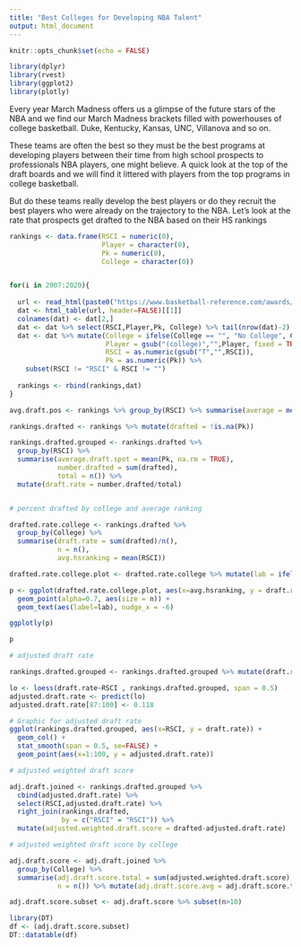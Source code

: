 ```yaml
---
title: "Best Colleges for Developing NBA Talent"
output: html_document
---
```


```r
knitr::opts_chunk$set(echo = FALSE)
```



```r
library(dplyr)
library(rvest)
library(ggplot2)
library(plotly)

```

Every year March Madness offers us a glimpse of the future stars of the NBA and we find our March Madness brackets filled with powerhouses of college basketball. Duke, Kentucky, Kansas, UNC, Villanova and so on.

These teams are often the best so they must be the best programs at developing players between their time from high school prospects to professionals NBA players, one might believe. A quick look at the top of the draft boards and we will find it littered with players from the top programs in college basketball. 

But do these teams really develop the best players or do they recruit the best players who were already on the trajectory to the NBA. Let’s look at the rate that prospects get drafted to the NBA based on their HS rankings


```r
rankings <- data.frame(RSCI = numeric(0),
                       Player = character(0),
                       Pk = numeric(0),
                       College = character(0))


for(i in 2007:2020){
  
  url <- read_html(paste0("https://www.basketball-reference.com/awards/recruit_rankings_", i,".html"))
  dat <- html_table(url, header=FALSE)[[1]]
  colnames(dat) <- dat[2,]
  dat <- dat %>% select(RSCI,Player,Pk, College) %>% tail(nrow(dat)-2)
  dat <- dat %>% mutate(College = ifelse(College == "", "No College", College),
                        Player = gsub("(college)","",Player, fixed = TRUE),
                        RSCI = as.numeric(gsub("T","",RSCI)),
                        Pk = as.numeric(Pk)) %>%
    subset(RSCI != "RSCI" & RSCI != "")
  
  rankings <- rbind(rankings,dat)
}

avg.draft.pos <- rankings %>% group_by(RSCI) %>% summarise(average = mean(Pk, na.rm = TRUE))

rankings.drafted <- rankings %>% mutate(drafted = !is.na(Pk))

rankings.drafted.grouped <- rankings.drafted %>% 
  group_by(RSCI) %>% 
  summarise(average.draft.spot = mean(Pk, na.rm = TRUE), 
            number.drafted = sum(drafted), 
            total = n()) %>%
  mutate(draft.rate = number.drafted/total)


# percent drafted by college and average ranking

drafted.rate.college <- rankings.drafted %>% 
  group_by(College) %>% 
  summarise(draft.rate = sum(drafted)/n(), 
            n = n(),
            avg.hsranking = mean(RSCI))

drafted.rate.college.plot <- drafted.rate.college %>% mutate(lab = ifelse(avg.hsranking < 33 & n > 2, College,""))

p <- ggplot(drafted.rate.college.plot, aes(x=avg.hsranking, y = draft.rate, college = College)) + 
  geom_point(alpha=0.7, aes(size = n)) + 
  geom_text(aes(label=lab), nudge_x = -6)

ggplotly(p)

p

```

```r
# adjusted draft rate

rankings.drafted.grouped <- rankings.drafted.grouped %>% mutate(draft.rate)

lo <- loess(draft.rate~RSCI , rankings.drafted.grouped, span = 0.5)
adjusted.draft.rate <- predict(lo) 
adjusted.draft.rate[87:100] <- 0.118

# Graphic for adjusted draft rate
ggplot(rankings.drafted.grouped, aes(x=RSCI, y = draft.rate)) + 
  geom_col() +  
  stat_smooth(span = 0.5, se=FALSE) + 
  geom_point(aes(x=1:100, y = adjusted.draft.rate))

```


```r
# adjusted weighted draft score

adj.draft.joined <- rankings.drafted.grouped %>% 
  cbind(adjusted.draft.rate) %>%
  select(RSCI,adjusted.draft.rate) %>% 
  right_join(rankings.drafted,
             by = c("RSCI" = "RSCI")) %>% 
  mutate(adjusted.weighted.draft.score = drafted-adjusted.draft.rate)

# adjusted weighted draft score by college

adj.draft.score <- adj.draft.joined %>% 
  group_by(College) %>% 
  summarise(adj.draft.score.total = sum(adjusted.weighted.draft.score),
            n = n()) %>% mutate(adj.draft.score.avg = adj.draft.score.total/n)

adj.draft.score.subset <- adj.draft.score %>% subset(n>10) 

library(DT)
df <- (adj.draft.score.subset)
DT::datatable(df)

```
